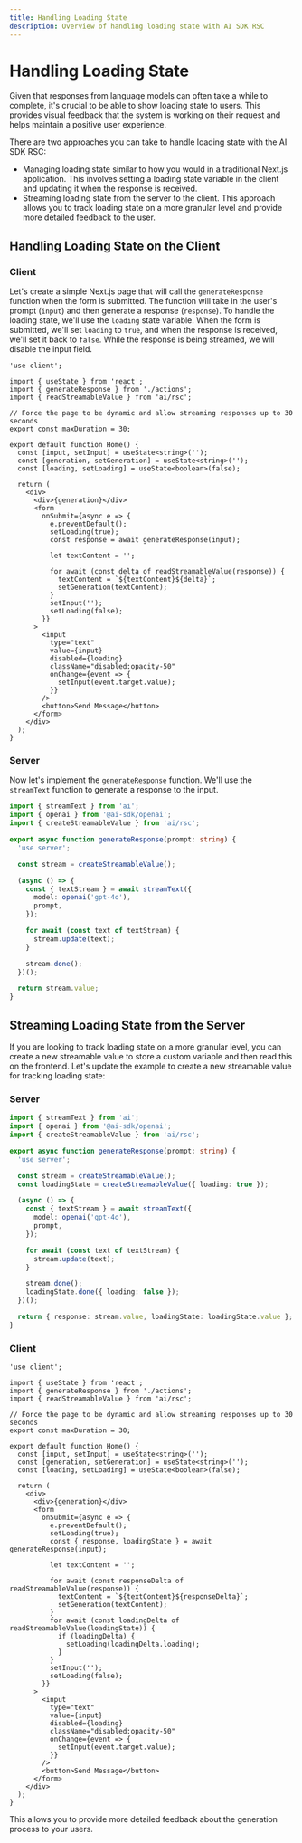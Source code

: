 ```yaml
---
title: Handling Loading State
description: Overview of handling loading state with AI SDK RSC
---
```


# Handling Loading State

Given that responses from language models can often take a while to complete, it's crucial to be able to show loading state to users. This provides visual feedback that the system is working on their request and helps maintain a positive user experience.

There are two approaches you can take to handle loading state with the AI SDK RSC:

- Managing loading state similar to how you would in a traditional Next.js application. This involves setting a loading state variable in the client and updating it when the response is received.
- Streaming loading state from the server to the client. This approach allows you to track loading state on a more granular level and provide more detailed feedback to the user.

## Handling Loading State on the Client

### Client

Let's create a simple Next.js page that will call the `generateResponse` function when the form is submitted. The function will take in the user's prompt (`input`) and then generate a response (`response`). To handle the loading state, we'll use the `loading` state variable. When the form is submitted, we'll set `loading` to `true`, and when the response is received, we'll set it back to `false`. While the response is being streamed, we will disable the input field.

```tsx filename='app/page.tsx'
'use client';

import { useState } from 'react';
import { generateResponse } from './actions';
import { readStreamableValue } from 'ai/rsc';

// Force the page to be dynamic and allow streaming responses up to 30 seconds
export const maxDuration = 30;

export default function Home() {
  const [input, setInput] = useState<string>('');
  const [generation, setGeneration] = useState<string>('');
  const [loading, setLoading] = useState<boolean>(false);

  return (
    <div>
      <div>{generation}</div>
      <form
        onSubmit={async e => {
          e.preventDefault();
          setLoading(true);
          const response = await generateResponse(input);

          let textContent = '';

          for await (const delta of readStreamableValue(response)) {
            textContent = `${textContent}${delta}`;
            setGeneration(textContent);
          }
          setInput('');
          setLoading(false);
        }}
      >
        <input
          type="text"
          value={input}
          disabled={loading}
          className="disabled:opacity-50"
          onChange={event => {
            setInput(event.target.value);
          }}
        />
        <button>Send Message</button>
      </form>
    </div>
  );
}
```

### Server

Now let's implement the `generateResponse` function. We'll use the `streamText` function to generate a response to the input.

```typescript filename='app/actions.ts'
import { streamText } from 'ai';
import { openai } from '@ai-sdk/openai';
import { createStreamableValue } from 'ai/rsc';

export async function generateResponse(prompt: string) {
  'use server';

  const stream = createStreamableValue();

  (async () => {
    const { textStream } = await streamText({
      model: openai('gpt-4o'),
      prompt,
    });

    for await (const text of textStream) {
      stream.update(text);
    }

    stream.done();
  })();

  return stream.value;
}
```

## Streaming Loading State from the Server

If you are looking to track loading state on a more granular level, you can create a new streamable value to store a custom variable and then read this on the frontend. Let's update the example to create a new streamable value for tracking loading state:

### Server

```typescript filename='app/actions.ts' highlight='9,22,25'
import { streamText } from 'ai';
import { openai } from '@ai-sdk/openai';
import { createStreamableValue } from 'ai/rsc';

export async function generateResponse(prompt: string) {
  'use server';

  const stream = createStreamableValue();
  const loadingState = createStreamableValue({ loading: true });

  (async () => {
    const { textStream } = await streamText({
      model: openai('gpt-4o'),
      prompt,
    });

    for await (const text of textStream) {
      stream.update(text);
    }

    stream.done();
    loadingState.done({ loading: false });
  })();

  return { response: stream.value, loadingState: loadingState.value };
}
```

### Client

```tsx filename='app/page.tsx' highlight="22,30-34"
'use client';

import { useState } from 'react';
import { generateResponse } from './actions';
import { readStreamableValue } from 'ai/rsc';

// Force the page to be dynamic and allow streaming responses up to 30 seconds
export const maxDuration = 30;

export default function Home() {
  const [input, setInput] = useState<string>('');
  const [generation, setGeneration] = useState<string>('');
  const [loading, setLoading] = useState<boolean>(false);

  return (
    <div>
      <div>{generation}</div>
      <form
        onSubmit={async e => {
          e.preventDefault();
          setLoading(true);
          const { response, loadingState } = await generateResponse(input);

          let textContent = '';

          for await (const responseDelta of readStreamableValue(response)) {
            textContent = `${textContent}${responseDelta}`;
            setGeneration(textContent);
          }
          for await (const loadingDelta of readStreamableValue(loadingState)) {
            if (loadingDelta) {
              setLoading(loadingDelta.loading);
            }
          }
          setInput('');
          setLoading(false);
        }}
      >
        <input
          type="text"
          value={input}
          disabled={loading}
          className="disabled:opacity-50"
          onChange={event => {
            setInput(event.target.value);
          }}
        />
        <button>Send Message</button>
      </form>
    </div>
  );
}
```

This allows you to provide more detailed feedback about the generation process to your users.
